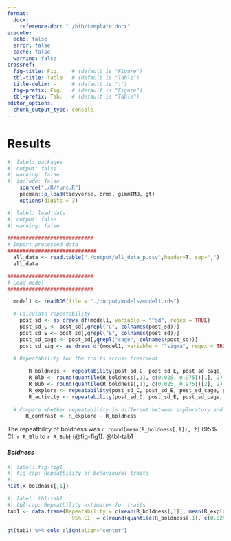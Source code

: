 ```yaml
---
format:
  docx: 
    reference-doc: "./bib/template.docx"
execute:
  echo: false
  error: false
  cache: false
  warning: false
crossref:  
  fig-title: Fig.    # (default is "Figure")
  tbl-title: Table   # (default is "Table")
  title-delim: —     # (default is ":")
  fig-prefix: Fig.   # (default is "Figure")
  tbl-prefix: Tab.   # (default is "Table")
editor_options: 
  chunk_output_type: console
---
```


# Results

```r
#| label: packages
#| output: false
#| warning: false
#| include: false
    source("./R/func.R")
    pacman::p_load(tidyverse, brms, glmmTMB, gt)
    options(digits = 3)
```

```r
#| label: load_data
#| output: false
#| warning: false

############################
# Import processed data
#############################
  all_data <- read.table("./output/all_data_p.csv",header=T, sep=",")
  all_data

############################
# Load model
############################

  model1 <- readRDS(file = "./output/models/model1.rds")

  # Calculate repeatability
    post_sd <- as_draws_df(model1, variable = "^sd", regex = TRUE)
    post_sd_C <- post_sd[,grepl("C", colnames(post_sd))]
    post_sd_E <- post_sd[,grepl("E", colnames(post_sd))]
    post_sd_cage <- post_sd[,grepl("cage", colnames(post_sd))]
    post_sd_sig <- as_draws_df(model1, variable = "^sigma", regex = TRUE)
    
  # Repeatability for the traits across treatment

       R_boldness <- repeatability(post_sd_C, post_sd_E, post_sd_cage, post_sd_sig, trait = "logboldness")
       R_Blb <- round(quantile(R_boldness[,1], c(0.025, 0.975))[1], 2)
       R_Bub <- round(quantile(R_boldness[,1], c(0.025, 0.975))[2], 2)
       R_explore <- repeatability(post_sd_C, post_sd_E, post_sd_cage, post_sd_sig, trait = "exploration")
       R_activity <- repeatability(post_sd_C, post_sd_E, post_sd_cage, post_sd_sig, trait = "logactivity")
      
  # Compare whether repeatability is different between exploratory and boldness
      R_contrast <- R_explore - R_boldness
```

The repeatbility of boldness was `r round(mean(R_boldness[,1]), 2)` (95% CI: `r R_Blb` to `r R_Bub`) (@fig-fig1). @tbl-tab1

#### *Boldness*

```r
#| label: fig-fig1
#| fig-cap: Repeatbility of behavioural traits
#| 
hist(R_boldness[,1])
```


```r
#| label: tbl-tab1
#| tbl-cap: Repeatbility estimates for traits
tab1 <- data.frame(Repeatability = c(mean(R_boldness[,1]), mean(R_explore[,1]), mean(R_activity[,1])),
                    `95% CI` = c(round(quantile(R_boldness[,1], c(0.025, 0.975))[1], 2), round(quantile(R_explore[,1], c(0.025, 0.975))[1], 2), round(quantile(R_activity[,1], c(0.025, 0.975))[1], 2)), check.names = FALSE)

gt(tab1) %>% cols_align(align="center")
```